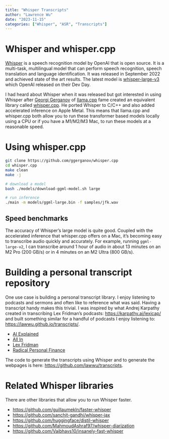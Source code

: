 ```yaml
---
title: "Whisper Transcripts"
author: "Lawrence Wu"    
date: "2023-11-15"
categories: ["Whisper", "ASR", "Transcripts"]
---
```


# Whisper and whisper.cpp

[Whisper](https://github.com/openai/whisper) is a speech recognition model by OpenAI that is open source. It is a multi-task, multilingual model that can perform speech recognition, speech translation and language identification. It was released in September 2022 and achieved state of the art results. The latest model is [whisper-large-v3](https://huggingface.co/openai/whisper-large-v3) which OpenAI released on their Dev Day.

I had heard about Whisper when it was released but got interested in using Whisper after [Georgi Gerganov](https://twitter.com/ggerganov?lang=en) of [llama.cpp](https://github.com/ggerganov/llama.cpp) fame created an equivalent library called [whisper.cpp](https://github.com/ggerganov/whisper.cpp). He ported Whisper to C/C++ and also added accelerated inference on Apple Metal. This means that llama.cpp and whisper.cpp both allow you to run these transformer based models locally using a CPU or if you have a M1/M2/M3 Mac, to run these models at a reasonable speed. 

# Using whisper.cpp

```bash
git clone https://github.com/ggerganov/whisper.cpp
cd whisper.cpp
make clean
make -j

# download a model
bash ./models/download-ggml-model.sh large

# run inference
./main -m models/ggml-large.bin -f samples/jfk.wav
```

## Speed benchmarks

The accuracy of Whisper's large model is quite good. Coupled with the accelerated inference that whisper.cpp offers on a Mac, it's becoming easy to transcribe audio quickly and accurately. For example, running `ggml-large-v2`, I can transcribe around 1 hour of audio in about 13 minutes on an M2 Pro (200 GB/s) or in 4 minutes on an M2 Ultra (800 GB/s).

# Building a personal transcript repository

One use case is building a personal transcript library. I enjoy listening to podcasts and sermons and often like to reference what was said. Having a transcript handy makes this trivial. I was inspired by what Andrej Karpathy created in transcribing Lex Fridman's podcasts: <https://karpathy.ai/lexicap/> and built something similar for a handful of podcasts I enjoy listening to: <https://lawwu.github.io/transcripts/>.

- [AI Explained](https://lawwu.github.io/transcripts/index_ai_explained.html)
- [All In](https://lawwu.github.io/transcripts/index_all_in.html)
- [Lex Fridman](https://lawwu.github.io/transcripts/index_lex_fridman.html)
- [Radical Personal Finance](https://lawwu.github.io/transcripts/index_radical_personal_finance.html)

The code to generate the transcripts using Whisper and to generate the webpages is here: <https://github.com/lawwu/transcripts>.

# Related Whisper libraries

There are other libraries that allow you to run Whisper faster.

- <https://github.com/guillaumekln/faster-whisper>
- <https://github.com/sanchit-gandhi/whisper-jax>
- <https://github.com/huggingface/distil-whisper>
- <https://github.com/MahmoudAshraf97/whisper-diarization>
- <https://github.com/Vaibhavs10/insanely-fast-whisper>
